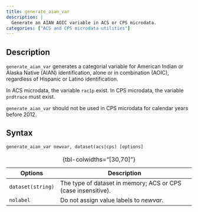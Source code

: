 ```yaml
---
title: generate_aian_var
description: |
  Generate an AIAN AOIC variable in ACS or CPS microdata.
categories: ["ACS and CPS microdata utilities"]
---
```


## Description

`generate_aian_var` generates a categorial variable for American Indian or Alaska Native (AIAN) identification, alone or in combination (AOIC), regardless of Hispanic or Latino identification.

In ACS microdata, the variable `rac1p` exist. In CPS microdata, the variable `prdtrace` must exist.

::: callout-caution
`generate_aian_var` should not be used in CPS microdata for calendar years before 2012.
:::

## Syntax

``` stata
generate_aian_var newvar, dataset(acs|cps) [options]
```

| Options           | Description                                                   |
|------------------|------------------------------------------------------|
| `dataset(string)` | The type of dataset in memory; ACS or CPS (case insensitive). |
| `nolabel`         | Do not assign value labels to *newvar*.                       |

: {tbl-colwidths="\[30,70\]"}
